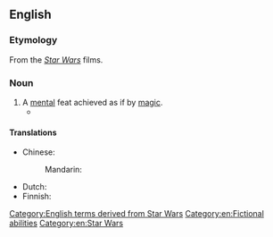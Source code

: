 ==English==

===Etymology===
From the ''[[Star Wars]]'' films.

===Noun===
{{en-noun}}

# A [[mental]] feat achieved as if by [[magic]].
#* {{seeCites}}

====Translations====
{{trans-top|mental feat}}
* Chinese:
*: Mandarin: {{t-needed|cmn}}
{{trans-mid}}
* Dutch: {{t-needed|nl}}
* Finnish: {{t-needed|fi}}
{{trans-bottom}}

[[Category:English terms derived from Star Wars]]
[[Category:en:Fictional abilities]]
[[Category:en:Star Wars]]